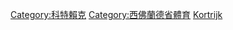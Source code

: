[[Category:科特賴克|Category:科特賴克]]
[[Category:西佛蘭德省體育|Category:西佛蘭德省體育]]
[[Category:比利時各城市體育|Kortrijk]]